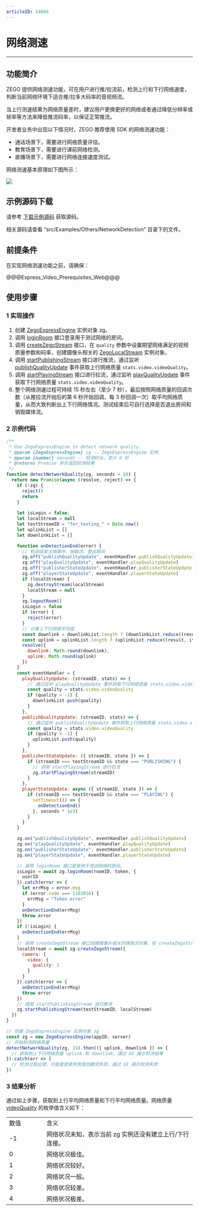 ```yaml
---
articleID: 14866
---
```

# 网络测速

- - -

## 功能简介

ZEGO 提供网络测速功能，可在用户进行推/拉流前，检测上行和下行网络速度，判断当前网络环境下适合推/拉多大码率的音视频流。

当上行测速结果为网络质量差时，建议用户更换更好的网络或者通过降低分辨率或帧率等方法来降低推流码率，以保证正常推流。
<!--当下行测速结果显示丢包率较高时，也推荐使用 SDK 提供的 [分层视频编码](!VideoAdvanced/video_codec_svc#LayeredVideoCoding) 功能拉取低码率的流，以保证正常拉流。-->

开发者业务中出现以下情况时，ZEGO 推荐使用 SDK 的网络测速功能：

- 通话场景下，需要进行网络质量评估。
- 教育场景下，需要进行课前网络检测。
- 直播场景下，需要进行网络连接速度测试。


网络测速基本原理如下图所示：

![](/Pics/Common/ZegoExpressEngine/Network_speed_test_web.png)

## 示例源码下载

请参考 [下载示例源码](!DownloadDemo/DownloadDemo) 获取源码。

相关源码请查看 “src/Examples/Others/NetworkDetection” 目录下的文件。

## 前提条件

在实现网络测速功能之前，请确保：

@@@Express_Video_Prerequisites_Web@@@

## 使用步骤

### 1 实现操作

1. 创建 [ZegoExpressEngine](@-ZegoExpressEngine) 实例对象 zg。
2. 调用 [loginRoom](@loginRoom) 接口登录用于测试网络的房间。
3. 调用 [createZegoStream](@createZegoStream) 接口，在 `quality` 参数中设置期望网络满足的视频质量参数和码率，创建摄像头相关的 [ZegoLocalStream](@-ZegoLocalStream) 实例对象。
4. 调用 [startPublishingStream](@startPublishingStream) 接口进行推流，通过监听 [publishQualityUpdate](@publishQualityUpdate) 事件获取上行网络质量 `stats.video.videoQuality`。
5. 调用 [startPlayingStream](@startPlayingStream) 接口进行拉流，通过监听 [playQualityUpdate](@playQualityUpdate) 事件获取下行网络质量 `stats.video.videoQuality`。
6. 整个网络测速过程可持续 15 秒左右（至少 7 秒），最后按照网络质量的回调次数（从推拉流开始后的第 6 秒开始回调，每 3 秒回调一次）取平均网络质量，从而大致判断出上下行网络情况。测试结束后可自行选择是否退出房间和销毁媒体流。

### 2 示例代码

```js
/**
 * Use ZegoExpressEngine to detect network quality.
 * @param {ZegoExpressEngine} zg -- ZegoExpressEngine 实例
 * @param {number} seconds -- 检测时长，至少 8 秒
 * @returns Promise 异步返回检测结果
 */
function detectNetworkQuality(zg, seconds = 10) {
  return new Promise(async (resolve, reject) => {
    if (!zg) {
      reject()
      return
    }
    
    let isLogin = false;
    let localStream = null
    let testStreamID = "for_testing_" + Date.now()
    let uplinkList = []
    let downlinkList = []

    function onDetectionEnd(error) {
      // 检测结束注销事件、销毁流、登出房间
      zg.off("publishQualityUpdate", eventHandler.publishQualityUpdate)
      zg.off("playQualityUpdate", eventHandler.playQualityUpdate)
      zg.off("publisherStateUpdate", eventHandler.publisherStateUpdate)
      zg.off("playerStateUpdate", eventHandler.playerStateUpdate)
      if (localStream) {
        zg.destroyStream(localStream)
        localStream = null
      }
      zg.logoutRoom()
      isLogin = false
      if (error) {
        reject(error)
      }
      // 计算上下行网络平均值
      const downlink = downlinkList.length ? (downlinkList.reduce((result, item) => (result + item), 0) / downlinkList.length) : -1
      const uplink = uplinkList.length ? (uplinkList.reduce((result, item) => (result + item), 0) / uplinkList.length) : -1
      resolve({
        downlink: Math.round(downlink),
        uplink: Math.round(uplink)
      })
    }
    const eventHandler = {
      playQualityUpdate: (streamID, stats) => {
        // 通过监听 playQualityUpdate 事件获取下行网络质量 stats.video.videoQuality
        const quality = stats.video.videoQuality
        if (quality > -1) {
          downlinkList.push(quality)
        }
      },
      publishQualityUpdate: (streamID, stats) => {
        // 通过监听 publishQualityUpdate 事件获取上行网络质量 stats.video.videoQuality
        const quality = stats.video.videoQuality
        if (quality > -1) {
          uplinkList.push(quality)
        }
      },
      publisherStateUpdate: ({ streamID, state }) => {
        if (streamID === testStreamID && state === "PUBLISHING") {
          // 调用 startPlayingStream 进行拉流
          zg.startPlayingStream(streamID)
        }
      },
      playerStateUpdate: async ({ streamID, state }) => {
        if (streamID === testStreamID && state === "PLAYING") {
          setTimeout(() => {
            onDetectionEnd()
          }, seconds * 1e3)
        }
      }
    }

    zg.on("publishQualityUpdate", eventHandler.publishQualityUpdate)
    zg.on("playQualityUpdate", eventHandler.playQualityUpdate)
    zg.on("publisherStateUpdate", eventHandler.publisherStateUpdate)
    zg.on("playerStateUpdate", eventHandler.playerStateUpdate)

    // 调用 loginRoom 接口登录用于测试网络的房间。
    isLogin = await zg.loginRoom(roomID, token, {
      userID
    }).catch(error => {
      let errMsg = error.msg
      if (error.code === 1102016) {
        errMsg = "Token error"
      }
      onDetectionEnd(errMsg)
      throw error
    })
    if (!isLogin) {
      onDetectionEnd(errMsg)
    }
    // 调用 createZegoStream 接口创建摄像头相关的媒体流对象，在 createZegoStream 接口参数中设置期望网络满足的视频质量参数和码率
    localStream = await zg.createZegoStream({
      camera: {
        video: {
          quality: 3
        }
      }
    }).catch(error => {
      onDetectionEnd(errMsg)
      throw error
    })
    // 调用 startPublishingStream 进行推流
    zg.startPublishingStream(testStreamID, localStream)
  })
}

// 创建 ZegoExpressEngine 实例对象 zg
const zg = new ZegoExpressEngine(appID, server)
// 开始检测网络质量
detectNetworkQuality(zg, 15).then(({ uplink, downlink }) => {
  // 获取到上下行网络质量 uplink 和 downlink，通过 UI 展示检测结果
}).catch(err => {
  // 检测过程出错，可能是登录失败或创建流失败，通过 UI 提示检测失败
})
```

### 3 结果分析

通过如上步骤，获取到上行平均网络质量和下行平均网络质量。网络质量 [videoQuality](@videoQuality) 的枚举值含义如下：

<table>
  <colgroup>
    <col width="20%">
    <col width="80%">
  </colgroup>
<tbody><tr>
<td>数值</td>
<td>含义</td>
</tr>
<tr>
<td>-1</td>
<td>网络状况未知，表示当前 zg 实例还没有建立上行/下行连接。</td>
</tr>
<tr>
<td>0</td>
<td>网络状况极佳。</td>
</tr>
<tr>
<td>1</td>
<td>网络状况较好。</td>
</tr>
<tr>
<td>2</td>
<td>网络状况一般。</td>
</tr>
<tr>
<td>3</td>
<td>网络状况较差。</td>
</tr>
<tr>
<td>4</td>
<td>网络状况极差。</td>
</tr>
</tbody></table>
